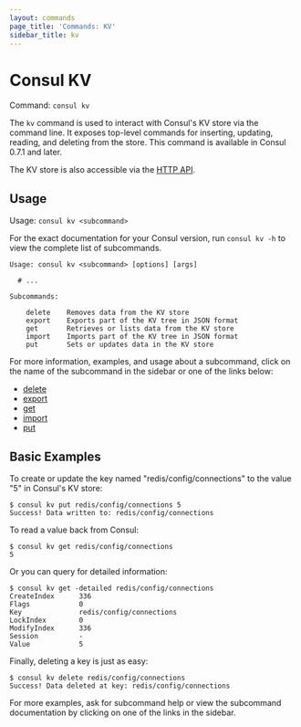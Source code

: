 ```yaml
---
layout: commands
page_title: 'Commands: KV'
sidebar_title: kv
---
```


# Consul KV

Command: `consul kv`

The `kv` command is used to interact with Consul's KV store via the
command line. It exposes top-level commands for inserting, updating, reading,
and deleting from the store. This command is available in Consul 0.7.1 and
later.

The KV store is also accessible via the
[HTTP API](/api/kv).

## Usage

Usage: `consul kv <subcommand>`

For the exact documentation for your Consul version, run `consul kv -h` to view
the complete list of subcommands.

```text
Usage: consul kv <subcommand> [options] [args]

  # ...

Subcommands:

    delete    Removes data from the KV store
    export    Exports part of the KV tree in JSON format
    get       Retrieves or lists data from the KV store
    import    Imports part of the KV tree in JSON format
    put       Sets or updates data in the KV store
```

For more information, examples, and usage about a subcommand, click on the name
of the subcommand in the sidebar or one of the links below:

- [delete](/docs/commands/kv/delete)
- [export](/docs/commands/kv/export)
- [get](/docs/commands/kv/get)
- [import](/docs/commands/kv/import)
- [put](/docs/commands/kv/put)

## Basic Examples

To create or update the key named "redis/config/connections" to the value "5" in
Consul's KV store:

```shell-session
$ consul kv put redis/config/connections 5
Success! Data written to: redis/config/connections
```

To read a value back from Consul:

```shell-session
$ consul kv get redis/config/connections
5
```

Or you can query for detailed information:

```shell-session
$ consul kv get -detailed redis/config/connections
CreateIndex      336
Flags            0
Key              redis/config/connections
LockIndex        0
ModifyIndex      336
Session          -
Value            5
```

Finally, deleting a key is just as easy:

```shell-session
$ consul kv delete redis/config/connections
Success! Data deleted at key: redis/config/connections
```

For more examples, ask for subcommand help or view the subcommand documentation
by clicking on one of the links in the sidebar.
